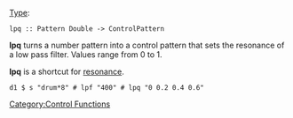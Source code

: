 {{DISPLAYTITLE:lpq}} 
[[Type signature|Type]]: <source inline>lpq :: Pattern Double -> ControlPattern</source>

'''lpq''' turns a number pattern into a control pattern that sets the resonance of a low pass filter.
Values range from 0 to 1.

'''lpq''' is a shortcut for [[resonance]].

<source>
d1 $ s "drum*8" # lpf "400" # lpq "0 0.2 0.4 0.6"
</source>

[[Category:Control Functions]]